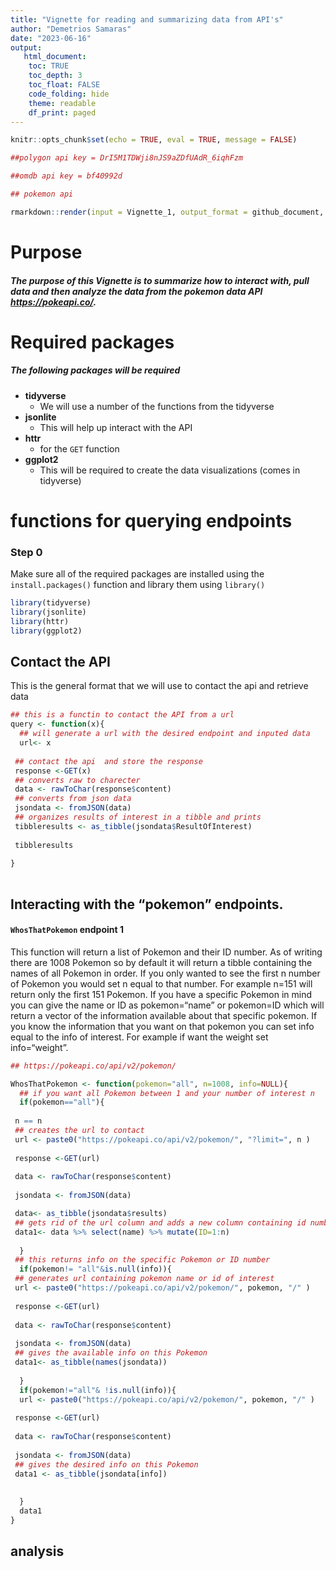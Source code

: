 ```yaml
---
title: "Vignette for reading and summarizing data from API's"
author: "Demetrios Samaras"
date: "2023-06-16"
output:
   html_document:
    toc: TRUE
    toc_depth: 3
    toc_float: FALSE
    code_folding: hide
    theme: readable
    df_print: paged
---
```


```r
knitr::opts_chunk$set(echo = TRUE, eval = TRUE, message = FALSE)

##polygon api key = DrI5M1TDWji8nJS9aZDfUAdR_6iqhFzm

##omdb api key = bf40992d

## pokemon api 
```

```r

rmarkdown::render(input = Vignette_1, output_format = github_document, output_file = "README.md", output_dir = top level folder? )


```


# Purpose 

##### The purpose of this Vignette is to summarize how to interact with, pull data and then analyze the data from the pokemon data API [https://pokeapi.co/](https://pokeapi.co/). 

# Required packages 

##### The following packages will be required 

  * **tidyverse**
    + We will use a number of the functions from the tidyverse
  * **jsonlite**
    + This will help up interact with the API
  * **httr**
    + for the `GET` function 
  * **ggplot2**
    + This will be required to create the data visualizations (comes in tidyverse)
    
# functions for querying endpoints  

### Step 0 

Make sure all of the required packages are installed using the `install.packages()` function and library them using `library()`

```r

library(tidyverse)
library(jsonlite)
library(httr)
library(ggplot2)

```


## Contact the API 

This is the general format that we will use to contact the api and retrieve data    

```r
## this is a functin to contact the API from a url 
query <- function(x){
  ## will generate a url with the desired endpoint and inputed data 
  url<- x 
  
 ## contact the api  and store the response  
 response <-GET(x)
 ## converts raw to charecter  
 data <- rawToChar(response$content)
 ## converts from json data
 jsondata <- fromJSON(data)
 ## organizes results of interest in a tibble and prints 
 tibbleresults <- as_tibble(jsondata$ResultOfInterest)
 
 tibbleresults
 
}
  
```


## Interacting with the "pokemon" endpoints. 

#### `WhosThatPokemon` endpoint 1 

This function will return a list of Pokemon and their ID number. As of writing there are 1008 Pokemon so by default it will return a tibble containing the names of all Pokemon in order. If you only wanted to see the first n number of Pokemon you would set n equal to that number. For example n=151 will return only the first 151 Pokemon. If you have a specific Pokemon in mind you can give the name or ID as pokemon="name" or pokemon=ID which will return a vector of the information available about that specific pokemon. If you know the information that you want on that pokemon you can set info equal to the info of interest. For example if want the weight set info="weight". 

```r
## https://pokeapi.co/api/v2/pokemon/ 

WhosThatPokemon <- function(pokemon="all", n=1008, info=NULL){
  ## if you want all Pokemon between 1 and your number of interest n
  if(pokemon=="all"){
  
 n == n
 ## creates the url to contact   
 url <- paste0("https://pokeapi.co/api/v2/pokemon/", "?limit=", n )
    
 response <-GET(url)
 
 data <- rawToChar(response$content)
 
 jsondata <- fromJSON(data)

 data<- as_tibble(jsondata$results)
 ## gets rid of the url column and adds a new column containing id numbers 
 data1<- data %>% select(name) %>% mutate(ID=1:n)
 
  }
 ## this returns info on the specific Pokemon or ID number 
  if(pokemon!= "all"&is.null(info)){
 ## generates url containing pokemon name or id of interest   
 url <- paste0("https://pokeapi.co/api/v2/pokemon/", pokemon, "/" ) 
 
 response <-GET(url)
 
 data <- rawToChar(response$content)
 
 jsondata <- fromJSON(data)
 ## gives the available info on this Pokemon 
 data1<- as_tibble(names(jsondata))
 
  }
  if(pokemon!="all"& !is.null(info)){
  url <- paste0("https://pokeapi.co/api/v2/pokemon/", pokemon, "/" ) 
 
 response <-GET(url)
 
 data <- rawToChar(response$content)
 
 jsondata <- fromJSON(data)  
 ## gives the desired info on this Pokemon 
 data1 <- as_tibble(jsondata[info])
  
 
  }
  data1
}


```


## analysis 






 













